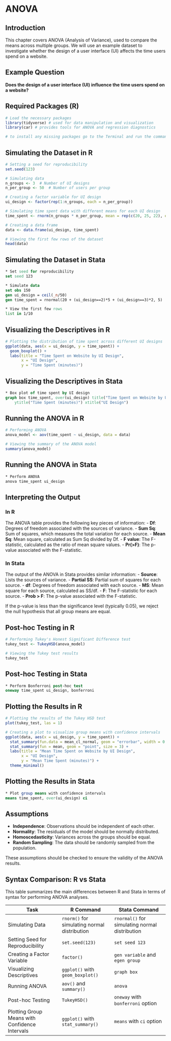 # ANOVA

## Introduction

This chapter covers ANOVA (Analysis of Variance), used to compare the means across multiple groups. We will use an example dataset to investigate whether the design of a user interface (UI) affects the time users spend on a website.

## Example Question

**Does the design of a user interface (UI) influence the time users spend on a website?**

## Required Packages (R)

```r
# Load the necessary packages 
library(tidyverse) # used for data manipulation and visualization
library(car) # provides tools for ANOVA and regression diagnostics

# to install any missing packages go to the Terminal and run the command: install.packages("PACKAGE_NAME")
```

## Simulating the Dataset in R

```r
# Setting a seed for reproducibility
set.seed(123)

# Simulating data
n_groups <- 3  # Number of UI designs
n_per_group <- 50  # Number of users per group

# Creating a factor variable for UI design
ui_design <- factor(rep(1:n_groups, each = n_per_group))

# Simulating time spent data with different means for each UI design
time_spent <- rnorm(n_groups * n_per_group, mean = rep(c(20, 25, 22), each = n_per_group), sd = 5)

# Creating a data frame
data <- data.frame(ui_design, time_spent)

# Viewing the first few rows of the dataset
head(data)
```

## Simulating the Dataset in Stata

```stata
* Set seed for reproducibility
set seed 123

* Simulate data
set obs 150
gen ui_design = ceil(_n/50)
gen time_spent = rnormal(20 + (ui_design==2)*5 + (ui_design==3)*2, 5)

* View the first few rows
list in 1/10
```

## Visualizing the Descriptives in R

```r
# Plotting the distribution of time spent across different UI designs
ggplot(data, aes(x = ui_design, y = time_spent)) +
  geom_boxplot() +
  labs(title = "Time Spent on Website by UI Design",
       x = "UI Design",
       y = "Time Spent (minutes)")
```

## Visualizing the Descriptives in Stata

```stata
* Box plot of time spent by UI design
graph box time_spent, over(ui_design) title("Time Spent on Website by UI Design") ///
    ytitle("Time Spent (minutes)") xtitle("UI Design")
```

## Running the ANOVA in R

```r
# Performing ANOVA
anova_model <- aov(time_spent ~ ui_design, data = data)

# Viewing the summary of the ANOVA model
summary(anova_model)
```

## Running the ANOVA in Stata

```stata
* Perform ANOVA
anova time_spent ui_design
```

## Interpreting the Output

### In R

The ANOVA table provides the following key pieces of information: - **Df**: Degrees of freedom associated with the sources of variance. - **Sum Sq**: Sum of squares, which measures the total variation for each source. - **Mean Sq**: Mean square, calculated as Sum Sq divided by Df. - **F value**: The F-statistic, calculated as the ratio of mean square values. - **Pr(\>F)**: The p-value associated with the F-statistic.

### In Stata

The output of the ANOVA in Stata provides similar information: - **Source**: Lists the sources of variance. - **Partial SS**: Partial sum of squares for each source. - **df**: Degrees of freedom associated with each source. - **MS**: Mean square for each source, calculated as SS/df. - **F**: The F-statistic for each source. - **Prob \> F**: The p-value associated with the F-statistic.

If the p-value is less than the significance level (typically 0.05), we reject the null hypothesis that all group means are equal.

## Post-hoc Testing in R

```r
# Performing Tukey's Honest Significant Difference test
tukey_test <- TukeyHSD(anova_model)

# Viewing the Tukey test results
tukey_test
```

## Post-hoc Testing in Stata

```stata
* Perform Bonferroni post-hoc test
oneway time_spent ui_design, bonferroni
```

## Plotting the Results in R

```r
# Plotting the results of the Tukey HSD test
plot(tukey_test, las = 1)

# Creating a plot to visualize group means with confidence intervals
ggplot(data, aes(x = ui_design, y = time_spent)) +
  stat_summary(fun.data = mean_cl_normal, geom = "errorbar", width = 0.2) +
  stat_summary(fun = mean, geom = "point", size = 3) +
  labs(title = "Mean Time Spent on Website by UI Design",
       x = "UI Design",
       y = "Mean Time Spent (minutes)") +
  theme_minimal()
```

## Plotting the Results in Stata

```stata
* Plot group means with confidence intervals
means time_spent, over(ui_design) ci
```

## Assumptions

-   **Independence**: Observations should be independent of each other.
-   **Normality**: The residuals of the model should be normally distributed.
-   **Homoscedasticity**: Variances across the groups should be equal.
-   **Random Sampling**: The data should be randomly sampled from the population.

These assumptions should be checked to ensure the validity of the ANOVA results.

## Syntax Comparison: R vs Stata

This table summarizes the main differences between R and Stata in terms of syntax for performing ANOVA analyses.

| Task                                           | R Command                                    | Stata Command                                  |
|------------------------------------------------|----------------------------------------------|------------------------------------------------|
| Simulating Data                                | `rnorm()` for simulating normal distribution | `rnormal()` for simulating normal distribution |
| Setting Seed for Reproducibility               | `set.seed(123)`                              | `set seed 123`                                 |
| Creating a Factor Variable                     | `factor()`                                   | `gen variable` and `egen group`                |
| Visualizing Descriptives                       | `ggplot()` with `geom_boxplot()`             | `graph box`                                    |
| Running ANOVA                                  | `aov()` and `summary()`                      | `anova`                                        |
| Post-hoc Testing                               | `TukeyHSD()`                                 | `oneway` with `bonferroni` option              |
| Plotting Group Means with Confidence Intervals | `ggplot()` with `stat_summary()`             | `means` with `ci` option                       |
